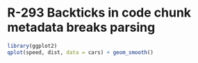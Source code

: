 # R-293 Backticks in code chunk metadata breaks parsing

```r
library(ggplot2)
qplot(speed, dist, data = cars) + geom_smooth()
```
